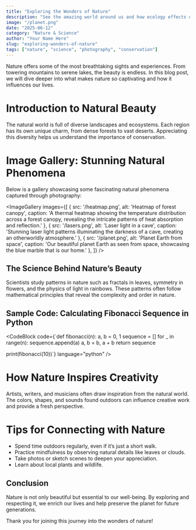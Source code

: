 ```yaml
---
title: "Exploring the Wonders of Nature"
description: "See the amazing world around us and how ecology effects our daily and future lives"
image: "/planet.png"
date: "2025-06-12"
category: "Nature & Science"
author: "Your Name Here"
slug: "exploring-wonders-of-nature"
tags: ["nature", "science", "photography", "conservation"]
---
```



Nature offers some of the most breathtaking sights and experiences. From towering mountains to serene lakes, the beauty is endless. In this blog post, we will dive deeper into what makes nature so captivating and how it influences our lives.

# Introduction to Natural Beauty

The natural world is full of diverse landscapes and ecosystems. Each region has its own unique charm, from dense forests to vast deserts. Appreciating this diversity helps us understand the importance of conservation.

# Image Gallery: Stunning Natural Phenomena

Below is a gallery showcasing some fascinating natural phenomena captured through photography:

<ImageGallery
  images={[
    { 
      src: '/heatmap.png', 
      alt: 'Heatmap of forest canopy',
      caption: 'A thermal heatmap showing the temperature distribution across a forest canopy, revealing the intricate patterns of heat absorption and reflection.'
    },
    { 
      src: '/lasers.png', 
      alt: 'Laser light in a cave',
      caption: 'Stunning laser light patterns illuminating the darkness of a cave, creating an otherworldly atmosphere.'
    },
    { 
      src: '/planet.png', 
      alt: 'Planet Earth from space',
      caption: 'Our beautiful planet Earth as seen from space, showcasing the blue marble that is our home.'
    },
  ]}
/>

## The Science Behind Nature’s Beauty

Scientists study patterns in nature such as fractals in leaves, symmetry in flowers, and the physics of light in rainbows. These patterns often follow mathematical principles that reveal the complexity and order in nature.

## Sample Code: Calculating Fibonacci Sequence in Python

<CodeBlock
  code={`def fibonacci(n):
    a, b = 0, 1
    sequence = []
    for _ in range(n):
        sequence.append(a)
        a, b = b, a + b
    return sequence

print(fibonacci(10))`}
  language="python"
/>

# How Nature Inspires Creativity

Artists, writers, and musicians often draw inspiration from the natural world. The colors, shapes, and sounds found outdoors can influence creative work and provide a fresh perspective.

# Tips for Connecting with Nature

-  Spend time outdoors regularly, even if it’s just a short walk.
-  Practice mindfulness by observing natural details like leaves or clouds.
-  Take photos or sketch scenes to deepen your appreciation.
-  Learn about local plants and wildlife.

## Conclusion

Nature is not only beautiful but essential to our well-being. By exploring and respecting it, we enrich our lives and help preserve the planet for future generations.

Thank you for joining this journey into the wonders of nature!

